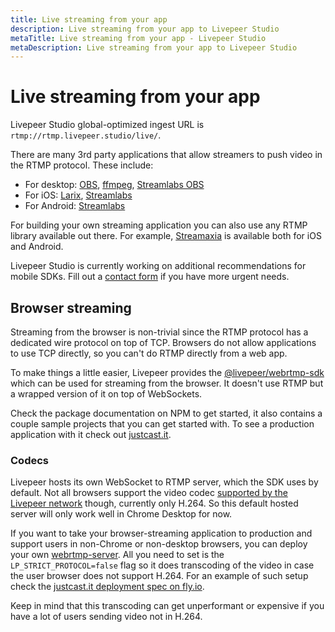 ```yaml
---
title: Live streaming from your app
description: Live streaming from your app to Livepeer Studio
metaTitle: Live streaming from your app - Livepeer Studio
metaDescription: Live streaming from your app to Livepeer Studio
---
```


# Live streaming from your app

Livepeer Studio global-optimized ingest URL is
`rtmp://rtmp.livepeer.studio/live/`.

There are many 3rd party applications that allow streamers to push video in the
RTMP protocol. These include:

- For desktop: [OBS](https://obsproject.com/), [ffmpeg](https://ffmpeg.org/),
  [Streamlabs OBS](https://streamlabs.com/)
- For iOS: [Larix](https://softvelum.com/larix/),
  [Streamlabs](https://apps.apple.com/us/app/streamlabs-live-streaming-app/id1294578643)
- For Android:
  [Streamlabs](https://play.google.com/store/apps/details?id=com.streamlabs&hl=en_US&gl=US)

For building your own streaming application you can also use any RTMP library
available out there. For example, [Streamaxia](https://www.streamaxia.com/) is
available both for iOS and Android.

Livepeer Studio is currently working on additional recommendations for mobile
SDKs. Fill out a [contact form](https://livepeer.studio/contact) if you have
more urgent needs.

## Browser streaming

Streaming from the browser is non-trivial since the RTMP protocol has a
dedicated wire protocol on top of TCP. Browsers do not allow applications to use
TCP directly, so you can't do RTMP directly from a web app.

To make things a little easier, Livepeer provides the
[@livepeer/webrtmp-sdk](https://www.npmjs.com/package/@livepeer/webrtmp-sdk)
which can be used for streaming from the browser. It doesn't use RTMP but a
wrapped version of it on top of WebSockets.

Check the package documentation on NPM to get started, it also contains a couple
sample projects that you can get started with. To see a production application
with it check out [justcast.it](https://justcast.it/).

### Codecs

Livepeer hosts its own WebSocket to RTMP server, which the SDK uses by default.
Not all browsers support the video codec
[supported by the Livepeer network](https://livepeer.studio/docs/guides/start-live-streaming/support-matrix)
though, currently only H.264. So this default hosted server will only work well
in Chrome Desktop for now.

If you want to take your browser-streaming application to production and support
users in non-Chrome or non-desktop browsers, you can deploy your own
[webrtmp-server](https://github.com/livepeer/webrtmp-server). All you need to
set is the `LP_STRICT_PROTOCOL=false` flag so it does transcoding of the video
in case the user browser does not support H.264. For an example of such setup
check the
[justcast.it deployment spec on fly.io](https://github.com/victorges/justcast.it/blob/9aab5648d876be13db5330c2d4806ac025281349/webrtmp/fly.toml#L17).

Keep in mind that this transcoding can get unperformant or expensive if you have
a lot of users sending video not in H.264.

